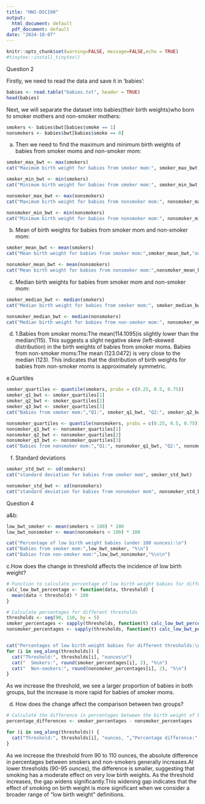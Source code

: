 ```yaml
---
title: "HW1-DSC190"
output:
  html_document: default
  pdf_document: default
date: "2024-10-07"
---
```


```r
knitr::opts_chunk$set(warning=FALSE, message=FALSE,echo = TRUE)
#tinytex::install_tinytex()
```

Question 2

Firstly, we need to read the data and save it in 'babies':
```r
babies <- read.table("babies.txt", header = TRUE)
head(babies)
```

Next, we will separate the dataset into babies(their birth weights)who born to smoker mothers and non-smoker mothers:
```r
smokers <- babies$bwt[babies$smoke == 1]
nonsmokers <- babies$bwt[babies$smoke == 0]
```

a. Then we need to find the maximum and minimum birth weights of babies from smoker moms and non-smoker mom:

```r
smoker_max_bwt <- max(smokers)
cat("Maximum birth weight for babies from smoker mom:", smoker_max_bwt, "ounces\n")
```

```r
smoker_min_bwt <- min(smokers)
cat("Minimum birth weight for babies from smoker mom:", smoker_min_bwt, "ounces\n")
```

```r
nonsmoker_max_bwt <- max(nonsmokers)
cat("Maximum birth weight for babies from nonsmoker mom:", nonsmoker_max_bwt, "ounces\n")
```

```r
nonsmoker_min_bwt <- min(nonsmokers)
cat("Minimum birth weight for babies from nonsmoker mom:", nonsmoker_min_bwt, "ounces\n")
```

b. Mean of birth weights for babies from smoker mom and non-smoker mom:
```r
smoker_mean_bwt <- mean(smokers)
cat("Mean birth weight for babies from smoker mom:",smoker_mean_bwt,"ounces\n")

nonsmoker_mean_bwt <- mean(nonsmokers)
cat("Mean birth weight for babies from nonsmoker mom:",nonsmoker_mean_bwt,"ounces\n")
```

c. Median birth weights for babies from smoker mom and non-smoker mom:
```r
smoker_median_bwt <- median(smokers)
cat("Median birth weight for babies from smoker mom:", smoker_median_bwt, "ounces\n")

nonsmoker_median_bwt <- median(nonsmokers)
cat("Median birth weight for babies from non-smoker mom:", nonsmoker_median_bwt, "ounces\n")
```

d.
1.Babies from smoker moms:The mean(114.1095)is slightly lower than the median(115).  This suggests a slight negative skew (left-skewed distribution) in the birth weights of babies from smoker moms. Babies from non-smoker moms:The mean (123.0472) is very close to the median (123). This indicates that the distribution of birth weights for babies from non-smoker moms is approximately symmetric.

e.Quartiles
```r
smoker_quartiles <- quantile(smokers, probs = c(0.25, 0.5, 0.75))
smoker_q1_bwt <- smoker_quartiles[1]
smoker_q2_bwt <- smoker_quartiles[2]
smoker_q3_bwt <- smoker_quartiles[3]
cat("Babies from smoker mom:","Q1:", smoker_q1_bwt, "Q2:", smoker_q2_bwt, "Q3:", smoker_q3_bwt, "\n")

nonsmoker_quartiles <- quantile(nonsmokers, probs = c(0.25, 0.5, 0.75))
nonsmoker_q1_bwt <- nonsmoker_quartiles[1]
nonsmoker_q2_bwt <- nonsmoker_quartiles[2]
nonsmoker_q3_bwt <- nonsmoker_quartiles[3]
cat("Babies from nonsmoker mom:","Q1:", nonsmoker_q1_bwt, "Q2:", nonsmoker_q2_bwt, "Q3:", nonsmoker_q3_bwt, "\n")
```

f. Standard deviations 
```r
smoker_std_bwt <- sd(smokers)
cat("standard deviation for babies from smoker mom", smoker_std_bwt)
```

```r
nonsmoker_std_bwt <- sd(nonsmokers)
cat("standard deviation for babies from nonsmoker mom", nonsmoker_std_bwt)
```



Question 4

a&b:
```r
low_bwt_smoker <- mean(smokers < 100) * 100
low_bwt_nonsmoker <- mean(nonsmokers < 100) * 100

cat("Percentage of low birth weight babies (under 100 ounces):\n")
cat("Babies from smoker mom:",low_bwt_smoker, "%\n")
cat("Babies from non-smoker mom:",low_bwt_nonsmoker,"%\n\n")

```

c.How does the change in threshold affects the incidence of low birth weight?
```r
# Function to calculate percentage of low birth weight babies for different thresholds
calc_low_bwt_percentage <- function(data, threshold) {
  mean(data < threshold) * 100
}

# Calculate percentages for different thresholds
thresholds <- seq(90, 110, by = 5)
smoker_percentages <- sapply(thresholds, function(t) calc_low_bwt_percentage(smokers, t))
nonsmoker_percentages <- sapply(thresholds, function(t) calc_low_bwt_percentage(nonsmokers, t))


cat("Percentages of low birth weight babies for different thresholds:\n")
for (i in seq_along(thresholds)) {
  cat("Threshold:", thresholds[i], "ounces\n")
  cat("  Smokers:", round(smoker_percentages[i], 2), "%\n")
  cat("  Non-smokers:", round(nonsmoker_percentages[i], 2), "%\n")
}
```
As we increase the threshold, we see a larger proportion of babies in both groups, but the increase is more rapid for babies of smoker moms.

d. How does the change affect the comparison between two groups?
```r
# Calculate the difference in percentages between the birth weight of babies in two groups
percentage_differences <- smoker_percentages - nonsmoker_percentages

for (i in seq_along(thresholds)) {
  cat("Threshold:", thresholds[i], "ounces, ","Percentage difference:", round(percentage_differences[i], 2), "%\n")
}
```
As we increase the threshold from 90 to 110 ounces, the absolute difference in percentages between smokers and non-smokers generally increases.At lower thresholds (90-95 ounces), the difference is smaller, suggesting that smoking has a moderate effect on very low birth weights. As the threshold increases, the gap widens significantly.This widening gap indicates that the effect of smoking on birth weight is more significant when we consider a broader range of "low birth weight" definitions.
